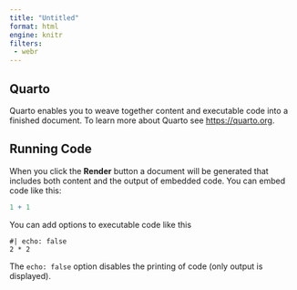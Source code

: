 ```yaml
---
title: "Untitled"
format: html
engine: knitr
filters: 
 - webr
---
```


## Quarto

Quarto enables you to weave together content and executable code into a finished document. To learn more about Quarto see <https://quarto.org>.

## Running Code

When you click the **Render** button a document will be generated that includes both content and the output of embedded code. You can embed code like this:

```r
1 + 1
```

You can add options to executable code like this

```webr-r
#| echo: false
2 * 2
```

The `echo: false` option disables the printing of code (only output is displayed).
